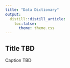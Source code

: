 ---
title: "Data Dictionary"
output:
  distill::distill_article:
    toc:false:
      theme: theme.css
---



## Title TBD {-}

Caption TBD